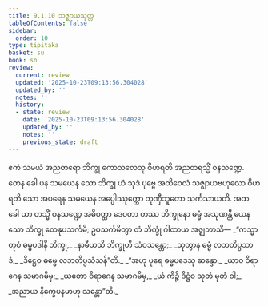```yaml
---
title: 9.1.10 သဇ္ဈာယသုတ္တ
tableOfContents: false
sidebar:
  order: 10
type: tipitaka
basket: su
book: sn
review:
  current: review
  updated: '2025-10-23T09:13:56.304028'
  updated_by: ''
  notes: ''
  history:
  - state: review
    date: '2025-10-23T09:13:56.304028'
    updated_by: ''
    notes: ''
    previous_state: draft
---
```



<ReviewStatus review={frontmatter.review} showDetails={true} />

<HypothesisAnnotation frontmatter={frontmatter} />

<DynamicBreadcrumb />

<Division number="230" book="sn" e="ch" v="18" p="313">

<Paragraph number="1421" book="sn">
ဧကံ သမယံ အညတရော ဘိက္ခု ကောသလေသု ဝိဟရတိ အညတရသ္မိံ ဝနသဏ္ဍေ. တေန ခေါ ပန သမယေန သော ဘိက္ခု ယံ သုဒံ ပုဗ္ဗေ အတိဝေလံ သဇ္ဈာယဗဟုလော ဝိဟရတိ သော အပရေန သမယေန အပ္ပေါဿုက္ကော တုဏှီဘူတော သင်္ကသာယတိ. အထ ခေါ ယာ တသ္မိံ ဝနသဏ္ဍေ အဓိဝတ္ထာ ဒေဝတာ တဿ ဘိက္ခုနော ဓမ္မံ အသုဏန္တီ ယေန သော ဘိက္ခု တေနုပသင်္ကမိ; ဥပသင်္ကမိတွာ တံ ဘိက္ခုံ ဂါထာယ အဇ္ဈဘာသိ—
</Paragraph>

<Paragraph number="1422" type="verses" book="sn">
_“ကသ္မာ တုဝံ ဓမ္မပဒါနိ ဘိက္ခု,_  
_နာဓီယသိ ဘိက္ခုဟိ သံဝသန္တော;_  
_သုတွာန ဓမ္မံ လဘတိပ္ပသာဒံ,_  
_ဒိဋ္ဌေဝ ဓမ္မေ လဘတိပ္ပသံသန်”တိ._  

</Paragraph>

<Paragraph number="1423" type="verses" book="sn">
_“အဟု ပုရေ ဓမ္မပဒေသု ဆန္ဒော,_  
_ယာဝ ဝိရာဂေန သမာဂမိမှ;_  
_ယတော ဝိရာဂေန သမာဂမိမှ,_  
_ယံ ကိဉ္စိ ဒိဋ္ဌံဝ သုတံ မုတံ ဝါ;_  
_အညာယ နိက္ခေပနမာဟု သန္တော”တိ._
</Paragraph>
</Division>